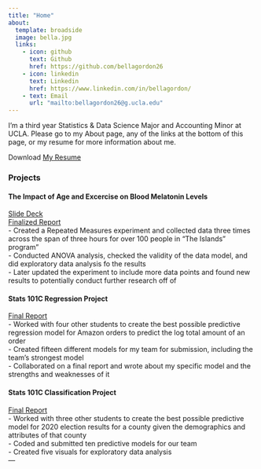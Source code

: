 ```yaml
---
title: "Home"
about:
  template: broadside
  image: bella.jpg
  links:
    - icon: github
      text: Github
      href: https://github.com/bellagordon26
    - icon: linkedin
      text: Linkedin
      href: https://www.linkedin.com/in/bellagordon/
    - text: Email
      url: "mailto:bellagordon26@g.ucla.edu"
---
```


I'm a third year Statistics & Data Science Major and Accounting Minor at UCLA. Please go to my About page, any of the links at the bottom of this page, or my resume for more information about me.

Download [My Resume](/Bella Gordon Stats 140XP Updated Resume.docx.pdf)

### Projects

#### The Impact of Age and Excercise on Blood Melatonin Levels
[Slide Deck](/Blood Melatonin.pdf) <br>
[Finalized Report](/Gordon Final Project Paper.pdf) <br>
- Created a Repeated Measures experiment and collected data three times across the span of three hours for over 100 people in "The Islands" program" <br>
- Conducted ANOVA analysis, checked the validity of the data model, and did exploratory data analysis fo the results <br>
- Later updated the experiment to include more data points and found new results to potentially conduct further research off of <br>

#### Stats 101C Regression Project
[Final Report](/Regression Project.pdf) <br>
- Worked with four other students to create the best possible predictive regression model for Amazon orders to predict the log total amount of an order<br>
- Created fifteen different models for my team for submission, including the team's strongest model <br>
- Collaborated on a final report and wrote about my specific model and the strengths and weaknesses of it <br>

#### Stats 101C Classification Project
[Final Report](/Classification Project.pdf) <br>
- Worked with three other students to create the best possible predictive model for 2020 election results for a county given the demographics and attributes of that county<br>
- Coded and submitted ten predictive models for our team <br>
- Created five visuals for exploratory data analysis<br>
---
